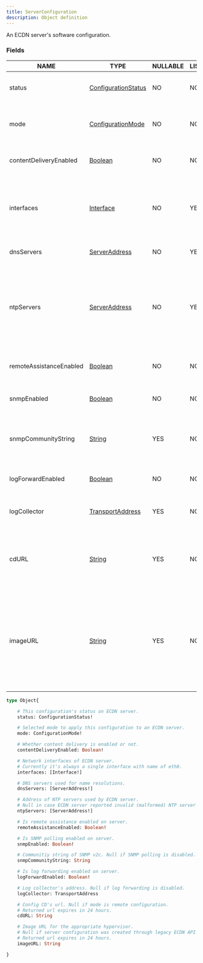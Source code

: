 ```yaml
---
title: ServerConfiguration
description: Object definition
---
```


An ECDN server's software configuration.

### Fields

| NAME | TYPE | NULLABLE | LIST | DESCRIPTION |
| - | - | - | - | - |
| status | [ConfigurationStatus](../ecdn-api-enums/ConfigurationStatus) | NO | NO | This configuration's status on ECDN server. | 
| mode | [ConfigurationMode](../ecdn-api-enums/ConfigurationMode) | NO | NO | Selected mode to apply this configuration to an ECDN server. | 
| contentDeliveryEnabled | [Boolean](../ecdn-api-scalars/Boolean) | NO | NO | Whether content delivery is enabled or not. | 
| interfaces | [Interface](../ecdn-api-objects/Interface) | NO | YES | Network interfaces of ECDN server. Currently it's always a single interface with name of eth0. | 
| dnsServers | [ServerAddress](../ecdn-api-scalars/ServerAddress) | NO | YES | DNS servers used for name resolutions. | 
| ntpServers | [ServerAddress](../ecdn-api-scalars/ServerAddress) | NO | YES | Address of NTP servers used by ECDN server. Null in case ECDN server reported invalid (malformed) NTP server addresses. | 
| remoteAssistanceEnabled | [Boolean](../ecdn-api-scalars/Boolean) | NO | NO | Is remote assistance enabled on server. | 
| snmpEnabled | [Boolean](../ecdn-api-scalars/Boolean) | NO | NO | Is SNMP polling enabled on server. | 
| snmpCommunityString | [String](../ecdn-api-scalars/String) | YES | NO | Communitiy string of SNMP v2c. Null if SNMP polling is disabled. | 
| logForwardEnabled | [Boolean](../ecdn-api-scalars/Boolean) | NO | NO | Is log forwarding enabled on server. | 
| logCollector | [TransportAddress](../ecdn-api-scalars/TransportAddress) | YES | NO | Log collector's address. Null if log forwarding is disabled. | 
| cdURL | [String](../ecdn-api-scalars/String) | YES | NO | Config CD's url. Null if mode is remote configuration. Returned url expires in 24 hours. | 
| imageURL | [String](../ecdn-api-scalars/String) | YES | NO | Image URL for the appropriate hypervisor. Null if server configuration was created through legacy ECDN API (or legacy portal). Returned url expires in 24 hours. | 

```graphql
type Object{

	# This configuration's status on ECDN server.
	status: ConfigurationStatus!

	# Selected mode to apply this configuration to an ECDN server.
	mode: ConfigurationMode!

	# Whether content delivery is enabled or not.
	contentDeliveryEnabled: Boolean!

	# Network interfaces of ECDN server.
	# Currently it's always a single interface with name of eth0.
	interfaces: [Interface!]

	# DNS servers used for name resolutions.
	dnsServers: [ServerAddress!]

	# Address of NTP servers used by ECDN server.
	# Null in case ECDN server reported invalid (malformed) NTP server addresses.
	ntpServers: [ServerAddress!]

	# Is remote assistance enabled on server.
	remoteAssistanceEnabled: Boolean!

	# Is SNMP polling enabled on server.
	snmpEnabled: Boolean!

	# Communitiy string of SNMP v2c. Null if SNMP polling is disabled.
	snmpCommunityString: String

	# Is log forwarding enabled on server.
	logForwardEnabled: Boolean!

	# Log collector's address. Null if log forwarding is disabled.
	logCollector: TransportAddress

	# Config CD's url. Null if mode is remote configuration.
	# Returned url expires in 24 hours.
	cdURL: String

	# Image URL for the appropriate hypervisor.
	# Null if server configuration was created through legacy ECDN API (or legacy portal).
	# Returned url expires in 24 hours.
	imageURL: String

}
```

